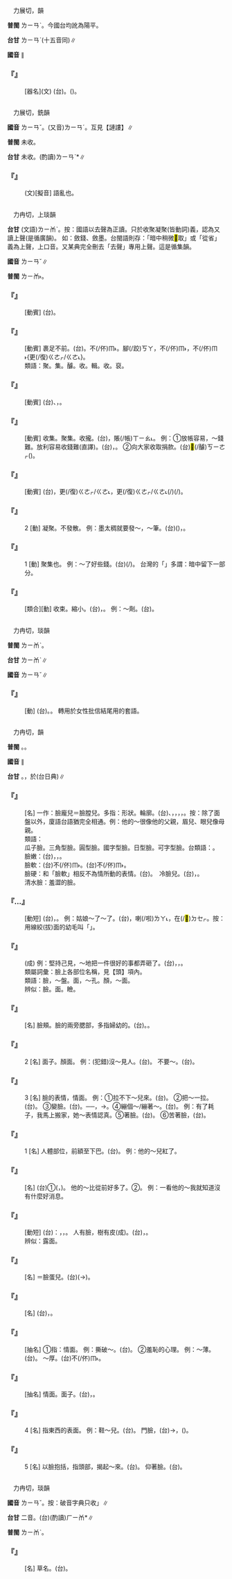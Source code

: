
=={{ruby|璉|ㄌㄧㄢˇ}}==

　力展切，{{ruby|獮|ㄒㄧㄢˇ}}韻

'''普閩''' <rt>ㄌㄧㄢˋ</rt>。今國台均訛為陽平。

'''台甘''' <rt>ㄌㄧㄢˋ</rt>(十五音同)∥

'''國音''' {{ruby|(文)|ㄌㄧㄢˇ}}{{ruby|。|ㄌㄧㄢˊ}}∥

    

==='''『{{ruby|瑚|ㄏㄨˊ}}{{ruby|璉|ㄌㄧㄢˇ}}』'''===
: [器名](文) (台){{ruby|古|ㄍㆦˋ}}{{ruby|代|ㄉㄞ˫}}{{ruby|祭|ㄗㆤ˪}}{{ruby|祀|ㄙㄨ˫}}{{ruby|時|ㄒㄧˊ}}{{ruby|貯|ㄉㆤˋ}}{{ruby|黍|ㄙㄨㆤˋ/ㄙㆤˋ}}{{ruby|稷|ㄒㄧㆤㆶ}}{{ruby|丌|ㆤ}}{{ruby|器|ㄎㄧ˪}}{{ruby|皿|ㆠㄧㄥˋ}}。({{ruby|盤|ㄅㄨㆩˊ}}{{ruby|仔|ㄚ}})。
    

=={{ruby|謰|ㄌㄧㄢˇ}}==

　力展切，銑韻

'''國音''' <rt>ㄌㄧㄢˇ</rt>。(又音)<rt>ㄌㄧㄢˊ</rt>。互見【謰謱】∥

'''普閩''' 未收。

'''台甘''' 未收。(酌讀)<rt>ㄌㄧㄢˋ</rt>*∥

    

==='''『{{ruby|謰|ㄌㄧㄢˇ}}{{ruby|謰|ㄌㄧㄢˇ}}』'''===
: (文)[擬音] 語亂也。
    

=={{ruby|斂|ㄌㄧㄢˇ}}==

　力冉切，上琰韻

'''台甘''' (文語)<rt>ㄌㄧㆰˋ</rt>。按：國語以去聲為正讀。只於收聚凝聚(皆動詞)義，認為又讀上聲(是循廣韻)。 如：斂錢、斂墨。台閩語則存：「暗中稍微<mark>&#xf9966;</mark>取」或「從省」義為上聲，上口音。又某典完全刪去「去聲」專用上聲。這是循集韻。

'''國音''' <rt>ㄌㄧㄢˇ</rt>∥

'''普閩''' <rt>ㄌㄧㆰ˫</rt>。

    

==='''『{{ruby|斂|ㄌㄧㄢˇ}}{{ruby|財|ㄘㄞˊ}}』'''===
: [動賓] (台){{ruby|用|ㄧㄥ˪/ㄧㆲ˫}}{{ruby|無|ㆠㄜˊ}}{{ruby|正|ㄐㄧㄥ˪}}{{ruby|經|ㄍㄧㄥ}}{{ruby|丌|ㆤ}}{{ruby|方|ㄏㆲ}}{{ruby|法|ㄏㄨㄚㆵ}}{{ruby|爬|ㄅㆤˊ}}{{ruby|羅|ㄌㄜˊ}}{{ruby|搜|ㄙㄜ}}{{ruby|刮|ㄍㄨㄚㆷ}}{{ruby|財|ㄗㄞˊ}}{{ruby|物|ㆠㄨㆵ ͘}}。
    

==='''『{{ruby|斂|ㄌㄧㄢˇ}}{{ruby|足|ㄗㄨˊ}}』'''===
: [動賓] 裹足不前。(台){{ruby|收|ㄒㄧㄨ}}{{ruby|腳|ㄎㄚ}}。{{ruby|停|ㄊㄧㄥˊ}}{{ruby|腳|ㄎㄚ}}不(/伓)<rt>ㆬ˫</rt>{{ruby|敢|ㄍㆩˋ}}{{ruby|前|ㄐㄧㄢˊ}}{{ruby|進|ㄐㄧㄣ˪}}。{{ruby|<mark>&#xf95d5;</mark>|ㄍㄧㄨ}}腳(/跤)<rt>ㄎㄚ</rt>，不(/伓)<rt>ㆬ˫</rt>{{ruby|敢|ㄍㆩˋ}}{{ruby|冒|ㄇㆦ˫}}{{ruby|險|ㄏㄧㆰˋ}}，不(/伓)<rt>ㆬ˫</rt>{更(/復)<rt>ㄍㄜㆷ/ㄍㄜ˪</rt>}{{ruby|再|ㄗㄞ˪}}{{ruby|散|ㄙㄢˋ}}{{ruby|財|ㄗㄞˊ}}。
:類語：聚。集。醵。收。輯。收。裒。
:
    

==='''『{{ruby|斂|ㄌㄧㄢˇ}}{{ruby|衽|ㄖㄣˋ}}』'''===
: [動賓] (台){{ruby|整|ㄐㄧㄥˋ}}{{ruby|衫|ㄙㆩ}}{{ruby|領|ㄋㄧㄚˋ}}、{{ruby|衣|ㄧ}}{{ruby|襟|ㄍㄧㆬ}}，{{ruby|表|ㄅㄧㄠˋ}}{{ruby|示|ㄒㄧ˫}}{{ruby|尊|ㄗㄨㄣ}}{{ruby|敬|ㄍㄧㄥ˪}}。
    

==='''『{{ruby|斂|ㄌㄧㄢˇ}}{{ruby|錢|ㄑㄧㄢˊ}}』'''===
: [動賓] 收集。聚集。收攏。(台){{ruby|收|ㄒㄧㄨ}}{{ruby|倚|ㄨㄚˋ}}，{{ruby|收|ㄒㄧㄨ}}{{ruby|回|ㄏㄨㆤˊ}}{{ruby|欠|ㄎㄧㆰ˪}}賬(/帳)<rt>ㄒㄧㄠ˪</rt>。 例：①放帳容易，～錢難。放利容易收錢難(直譯)。(台){{ruby|錢|ㄐㆪˊ}}{{ruby|借|ㄐㄧㄜㆷ}}{{ruby|付|ㄏㆦ˫}}{{ruby|人|ㄌㄤˊ}}{{ruby|較|ㄎㄚㆷ}}{{ruby|快|ㄎㄨㄞ˪}}，{{ruby|欠|ㄎㄧㆰ˪}}{{ruby|賬|ㄒㄧㄠ˪}}{{ruby|歹|ㄆㄞˋ/ㄆㆮˋ}}{{ruby|收|ㄒㄧㄨ}}。 ②向大家收取捐款。(台)<mark>&#xf8f6c;</mark>(/醵)<rt>ㄎㄧㄜㆷ</rt>({{ruby|錢|ㄐㆪˊ}})。
    

==='''『{{ruby|斂|ㄌㄧㄢˇ}}{{ruby|跡|ㄐㄧ}}』'''===
: [動賓] (台){{ruby|收|ㄒㄧㄨ}}{{ruby|住|ㄉㄧㄠˊ}}{{ruby|腳|ㄎㄚ}}{{ruby|步|ㄅㆦ˫}}，{{ruby|無|ㆠㄜˊ}}更(/復)<rt>ㄍㄜㆷ/ㄍㄜ˪</rt>{{ruby|出|ㄘㄨㆵ}}{{ruby|去|ㄎㄧ˪}}{{ruby|社|ㄒㄧㄚ˫}}{{ruby|會|ㄏㄨㆤ˫}}{{ruby|見|ㄍㆪ˪}}{{ruby|人|ㄌㄤˊ}}，{{ruby|無|ㆠㄜˊ}}更(/復)<rt>ㄍㄜㆷ/ㄍㄜ˪</rt>{{ruby|出|ㄘㄨㆵ}}{{ruby|面|ㆠㄧㄣ˫}}{{ruby|做|ㄗㄨㆤ˪/ㄗㄜ˪}}{{ruby|載|ㄉㄞ˫}}(/{{ruby|戴|ㄉㄞ˪}}){{ruby|事|ㄐㄧ˪}}(/{{ruby|事|ㄉㄞ˫}}{{ruby|情|ㄐㄧ˪}})。
    

==='''『{{ruby|斂|ㄌㄧㄢˇ}}』'''===
:2  [動] 凝聚。不發散。 例：墨太稠就要發～，～筆。(台){{ruby|烏|ㆦ}}{{ruby|墨|ㆠㄚㆶ ͘}}{{ruby|水|ㄗㄨㄧˋ}}{{ruby|若|ㄋㄚ˫}}{{ruby|磨|ㆠㄨㄚˊ}}{{ruby|傷|ㄒㄧㆫ/ㄒㄧㆧ}}{{ruby|洘|ㄎㄜˋ}}({{ruby|膠|ㄍㄚ}}){{ruby|會|ㄨㆤ˫/ㆤ˫}}{{ruby|夾|ㄍㄧㄚㆴ}}{{ruby|筆|ㄅㄧㆵ}}，{{ruby|寫|ㄒㄧㄚˋ}}{{ruby|<mark>&#xffa45;</mark>|ㆠㆤ˫/ㆠㄨㆤ˫}}{{ruby|出|ㄘㄨㆵ}}{{ruby|來|·ㄌㄞˊ}}。
    

==='''『{{ruby|斂|ㄌㄧㄢˇ}}』'''===
:1  [動] 聚集也。 例：～了好些錢。(台){{ruby|收|ㄒㄧㄨ}}{{ruby|集|ㄐㄧㆴ ͘}}(/{{ruby|<mark>&#xffaf4;</mark>|ㄎㄧㄜㆷ}}){{ruby|倚|ㄨㄚˋ}}{{ruby|一|ㄐㄧㆵ ͘}}{{ruby|許|ㄍㄨㄚˋ}}{{ruby|錢|ㄐㆪˊ}}。 台灣的「{{ruby|斂|ㄌㄧㆰˋ}}」多謂：暗中留下一部分。
    

==='''『{{ruby|收|ㄕㄡ}}{{ruby|斂|ㄌㄧㄢˇ}}』'''===
: [類合][動] 收束。縮小。(台){{ruby|收|ㄒㄧㄨ}}{{ruby|束|ㄙㆦㆶ}}，{{ruby|縮|ㄒㄧㆦㆶ}}{{ruby|小|ㄒㄧㄜˋ}}。 例：～劑。(台){{ruby|一|ㄐㄧㆵ ͘}}{{ruby|種|ㄐㄧㆲˋ}}{{ruby|會|ㆤ˫/ㄨㆤ˫}}{{ruby|付|ㄏㆦ˫}}{{ruby|<mark>&#xf90c3;</mark>|ㄎㄤ}}{{ruby|嘴|ㄘㄨㄧ˪}}{{ruby|較|ㄎㄚㆷ}}{{ruby|緊|ㄍㄧㄣˋ}}{{ruby|收|ㄒㄧㄨ}}{{ruby|束|ㄙㆦㆶ}}{{ruby|丌|ㆤ}}{{ruby|藥|ㄧㄜㆷ ͘}}{{ruby|粉|ㄏㄨㄣˋ}}。
    

=={{ruby|襝|ㄌㄧㄢˇ}}==

　力冉切，琰韻

'''普閩''' <rt>ㄌㄧㆰˋ</rt>。

'''台甘''' <rt>ㄌㄧㆰˋ</rt>∥

'''國音''' <rt>ㄌㄧㄢˇ</rt>∥

    

==='''『{{ruby|襝|ㄌㄧㄢˇ}}{{ruby|衽|ㄖㄣˋ}}』'''===
: [動] (台){{ruby|襝|ㄌㄧㆰˋ}}{{ruby|衽|ㄌㄧㆬ˫}}。{{ruby|古|ㄍㆦˋ}}{{ruby|早|ㄗㄚˋ}}{{ruby|女|ㄌㄨˋ}}{{ruby|性|ㄒㄧㄥ˪}}{{ruby|整|ㄐㄧㄥˋ}}{{ruby|肅|ㄒㄧㆦㆶ}}{{ruby|衫|ㄙㆩ}}{{ruby|裙|ㄍㄨㄣˊ}}{{ruby|襟|ㄍㄧㆬ}}{{ruby|胸|ㄏㄧㄥ}}{{ruby|表|ㄅㄧㄠˋ}}{{ruby|示|ㄒㄧ˫}}{{ruby|敬|ㄍㄧㄥ˪}}{{ruby|禮|ㄌㆤˋ}}。 轉用於女性批信結尾用的套語。
    

=={{ruby|臉|ㄌㄧㄢˇ}}==

　力冉切，{{ruby|琰|ㄧㄢˇ}}韻

'''普閩''' {{ruby|(文)|ㄌㄧㆰˋ}}。{{ruby|(白)|ㄌㄧㄢˋ}}。

'''國音''' {{ruby|(語)|ㄌㄧㄢˇ}}∥

'''台甘''' {{ruby|(文)|ㄌㄧㆰˋ}}。{{ruby|(文)|ㄌㄧㄢˋ}}{{ruby|→|ㆣㄧㄢˋ}}，於{{ruby|小|ㄒㄧㄠˋ}}{{ruby|鄙|ㄆㄧˋ}}{{ruby|臉|ㄌㄧㄢˋ}}(台日典)∥

    

==='''『{{ruby|臉|ㄌㄧㄢˇ}}{{ruby|盤|ㄆㄢˊ}}{{ruby|兒|ㄦ}}』'''===
: [名] 一作：臉龐兒＝臉膛兒。多指：形狀。輪廓。(台){{ruby|面|ㆠㄧㄣ˫}}、{{ruby|面|ㆠㄧㄣ˫}}{{ruby|形|ㄏㄧㄥˊ}}，{{ruby|面|ㆠㄧㄣ˫}}{{ruby|模|ㆠㆦˊ}}，{{ruby|面|ㆠㄧㄣ˫}}{{ruby|框|ㄎㄧㄥ}}，{{ruby|面|ㆠㄧㄣ˫}}{{ruby|馬|ㆠㆤˋ}}，{{ruby|面|ㆠㄧㄣ˫}}{{ruby|盤|ㄅㄨㆩˊ}}。按：除了面盤以外，廈語台語猶完全相通。例：他的～很像他的父親，眉兒、眼兒像母親。
:類語：
:
:瓜子臉。三角型臉。圓型臉。國字型臉。日型臉。可字型臉。台類語：{{ruby|雞|ㄍㄨㆤ/ㄍㆤ}}{{ruby|卵|ㄋㆭ˫}}{{ruby|面|ㆠㄧㄣ˫}}。
:
:臉嫩：(台){{ruby|面|ㆠㄧㄣ˫}}{{ruby|皮|ㄆㄨㆤˊ/ㄆㆤˊ}}{{ruby|薄|ㄅㄜㆷ ͘}}，{{ruby|薄|ㄅㄜㆷ ͘}}{{ruby|面|ㆠㄧㄣ˫}}{{ruby|皮|ㄆㄨㆤˊ/ㄆㆤˊ}}，{{ruby|驚|ㄍㄧㆩ}}{{ruby|見|ㄍㄧㄣ˪/ㄍㄧㄢ˪}}{{ruby|笑|ㄒㄧㄠ˪}}。
:
:臉軟：(台){{ruby|重|ㄉㄧㆲ˫}}{{ruby|視|ㄒㄧ˫}}{{ruby|情|ㄐㄧㄥˊ}}{{ruby|面|ㆠㄧㄣ˫}}不(/伓)<rt>ㆬ˫</rt>{{ruby|敢|ㄍㆩˋ}}{{ruby|拒|ㄍㄨ˫/ㄍㄧ˫}}{{ruby|絕|ㄗㄨㄚㆵ ͘}}。(台){{ruby|心|ㄒㄧㆬ}}{{ruby|軟|ㄋㆭˋ}}{{ruby|驚|ㄍㄧㆩ}}{{ruby|歹|ㄆㄞˋ/ㄆㆮˋ}}{{ruby|勢|ㄙㆤ˪}}{{ruby|凡|ㄏㄨㄢˊ}}{{ruby|事|ㄙㄨ˫}}不(/伓)<rt>ㆬ˫</rt>{{ruby|敢|ㄍㆩˋ}}{{ruby|拒|ㄍㄨ˫/ㄍㄧ˫}}{{ruby|絕|ㄗㄨㄚㆵ ͘}}。
:
:臉硬：和「臉軟」相反不為情所動的表情。(台){{ruby|青|ㄘㆥ/ㄑㆪ}}{{ruby|面|ㆠㄧㄣ˫}}。　冷臉兒。(台){{ruby|凊|ㄑㄧㄣ˪}}{{ruby|面|ㆠㄧㄣ˫}}，{{ruby|凊|ㄑㄧㄣ˪}}{{ruby|頭|ㄊㄠˊ}}{{ruby|凊|ㄑㄧㄣ˪}}{{ruby|面|ㆠㄧㄣ˫}}。
:
:清水臉：羞澀的臉。
:
    

==='''『{{ruby|開|ㄎㄞ}}…{{ruby|臉|ㄌㄧㄢˇ}}』'''===
: [動短] (台){{ruby|開|ㄎㄨㄧ}}{{ruby|面|ㆠㄧㄣ˫}}，{{ruby|挽|ㆠㄢˋ}}{{ruby|面|ㆠㄧㄣ˫}}。 例：姑娘～了～了。(台){{ruby|姑|ㄍㆦ}}{{ruby|娘|ㄋㄧㄨˊ}}{{ruby|仔|ㄚ}}，{{ruby|面|ㆠㄧㄣ˫}}{{ruby|挽|ㆠㄢˋ}}喇(/啦)<rt>ㄌㄚ˪</rt>，在(/<mark>&#xf9549;</mark>)<rt>ㄉㆤㆷ</rt>{{ruby|<mark>&#xffa49;</mark>|ㆠㆤㆷ}}{{ruby|出|ㄘㄨㆵ}}{{ruby|嫁|ㄍㆤ˪}}。按：用線絞(拔)面的幼毛叫「{{ruby|挽|ㆠㄢˋ}}{{ruby|面|ㆠㄧㄣ˫}}」。
    

==='''『{{ruby|臉|ㄌㄧㄢˇ}}{{ruby|紅|ㄏㄨㄥˊ}}{{ruby|脖|ㄅㄛˊ}}{{ruby|子|·ㄗˇ}}{{ruby|粗|ㄘㄨ}}』'''===
: (成) 例：堅持己見，～地把一件很好的事都弄砸了。(台){{ruby|硬|ㄫㄧ˫/ㄫㆤ˫}}{{ruby|強|ㄍㄧㆲ˫}}{{ruby|主|ㄗㄨˋ}}{{ruby|張|ㄉㄧㆫ/ㄉㄧㆧ}}{{ruby|到|ㄍㄚㆷ}}{{ruby|青|ㄑㆪ/ㄘㆥ}}{{ruby|筋|ㄍㄨㄣ/ㄍㄧㄣ}}{{ruby|浮|ㄆㄨ˫}}{{ruby|浮|ㄆㄨ˫}}{{ruby|起|·ㄎㄧˋ}}{{ruby|來|·ㄌㄞˊ}}，{{ruby|一|ㄐㄧㆵ ͘}}{{ruby|層|ㄗㄢˊ}}{{ruby|好|ㄏㄜˋ}}{{ruby|好|ㄏㄜˋ}}{{ruby|丌|ㆤ}}{{ruby|事|ㄙㄨ˫}}{{ruby|件|ㄍㄧㆩ˫}}，{{ruby|<mark>&#xffad2;</mark>|ㄌㆲ˪}}{{ruby|破|ㄆㄨㄚ˪}}{{ruby|了|ㄌㄧㄠˋ}}{{ruby|了|ㄌㄧㄠˋ}}。
:類屬詞彙：臉上各部位名稱，見【頭】項內。
:
:類語：臉，～盤。面，～孔。顏，～面。
:
:辨似：臉。面。瞼。
:
    

==='''『{{ruby|臉|ㄌㄧㄢˇ}}{{ruby|蛋|ㄉㄢˋ}}{{ruby|兒|ㄦ}}』'''===
: [名] 臉頰。臉的兩旁腮部，多指婦幼的。(台){{ruby|面|ㆠㄧㄣ˫}}{{ruby|仔|ㄚ}}。{{ruby|嘴|ㄘㄨㄧ˪}}{{ruby|<mark>&#xffae9;</mark>|ㄆㄨㆤˋ}}。
    

==='''『{{ruby|臉|ㄌㄧㄢˇ}}』'''===
:2  [名] 面子。顏面。 例：(犯錯)沒～見人。(台){{ruby|無|ㆠㄜˊ}}{{ruby|面|ㆠㄧㄣ˫}}{{ruby|通|ㄊㄤ}}{{ruby|見|ㄍㆪ˪}}{{ruby|人|·ㄌㄤˊ}}。 不要～。(台){{ruby|<mark>&#xffa45;</mark>|ㆠㆤ˫/ㆠㄨㆤ˫}}{{ruby|見|ㄍㄧㄣ˪/ㄍㄧㄢ˪}}{{ruby|笑|ㄒㄧㄠ˪}}。
    

==='''『{{ruby|臉|ㄌㄧㄢˇ}}』'''===
:3  [名] 臉的表情，情面。 例：①拉不下～兒來。(台){{ruby|一|ㄐㄧㆵ ͘}}{{ruby|枝|ㄍㄧ}}{{ruby|面|ㆠㄧㄣ˫}}{{ruby|<mark>&#xffb58;</mark>|ㆣㄧㄚˊ}}{{ruby|無|ㆠㄜˊ}}{{ruby|處|ㄉㆤ˪}}{{ruby|通|ㄊㄤ}}{{ruby|去|ㄎㄧ˪}}。 ②把～一拉。(台){{ruby|起|ㄎㄧˋ}}{{ruby|<mark>&#xf94d0;</mark>|ㄆㄨㄧ˪}}{{ruby|面|ㆠㄧㄣ˫}}。 ③變臉。(台){{ruby|變|ㄅㆪ˪}}{{ruby|面|ㆠㄧㄣ˫}}。──{{ruby|表|ㄅㄧㄠˋ}}{{ruby|情|ㄐㄧㄥˊ}}{{ruby|變|ㄅㄧㄢ˪}}，→{{ruby|態|ㄊㄞ˪}}{{ruby|度|ㄉㆦ˫}}{{ruby|變|ㄅㄧㄢ˪}}。④繃個～/繃著～。(台){{ruby|面|ㆠㄧㄣ˫}}{{ruby|仔|ㄚ}}{{ruby|變|ㄅㆪ˪}}{{ruby|變|ㄅㆪ˪}}。 例：有了耗子，我馬上搬家，她～表情認真。⑤{{ruby|恬|ㄊㄧㄢˊ}}著臉。(台){{ruby|一|ㄐㄧㆵ ͘}}{{ruby|個|ㆤˊ}}{{ruby|面|ㆠㄧㄣ˫}}{{ruby|格|ㄍㄧㆤㆶ}}{{ruby|<mark>&#xffa42;</mark>|ㄍㄚㆷ}}{{ruby|自|ㄗㄨ˫}}{{ruby|然|ㆢㄧㄢˊ/ㄌㄧㄢˊ}}{{ruby|自|ㄗㄨ˫}}{{ruby|然|ㆢㄧㄢˊ/ㄌㄧㄢˊ}}。 ⑥苦著臉，(台){{ruby|面|ㆠㄧㄣ˫}}{{ruby|仔|ㄚ}}{{ruby|憂|ㄧㄨ}}{{ruby|憂|ㄧㄨ}}。
    

==='''『{{ruby|臉|ㄌㄧㄢˇ}}』'''===
:1  [名] 人體部位，前額至下巴。(台){{ruby|面|ㆠㄧㄣ˫}}。 例：他的～兒紅了。
    

==='''『{{ruby|臉|ㄌㄧㄢˇ}}{{ruby|色|ㄙㄜˋ}}』'''===
: [名] (台)①{{ruby|氣|ㄎㄧ˪}}{{ruby|色|ㄒㄧㆤㆶ}}({{ruby|有|ㄨ˫}}{{ruby|健|ㄍㄧㄢ˫}}{{ruby|康|ㄎㆲ}}，{{ruby|無|ㆠㄜˊ}}{{ruby|健|ㄍㄧㄢ˫}}{{ruby|康|ㄎㆲ}}){{ruby|丌|ㆤ}}{{ruby|情|ㄐㄧㄥˊ}}{{ruby|形|ㄏㄧㄥˊ}}。 他的～比從前好多了。②{{ruby|喜|ㄏㄧˋ}}{{ruby|怒|ㄋㆦ˫}}{{ruby|丌|ㆤ}}{{ruby|表|ㄅㄧㄠˋ}}{{ruby|情|ㄐㄧㄥˊ}}。 例：一看他的～我就知道沒有什麼好消息。
    

==='''『{{ruby|露|ㄌㄨˋ}}{{ruby|臉|ㄌㄧㄢˇ}}』'''===
: [動短] (台){{ruby|比|ㄅㄧˋ}}{{ruby|喻|ㆡㄨ˫/ㄌㄨ˫}}：{{ruby|得|ㄉㄧㆵ}}{{ruby|著|ㄉㄧㄜㆷ ͘}}{{ruby|好|ㄏㄜˋ}}{{ruby|名|ㄇㄧㄚˊ}}{{ruby|聲|ㄒㄧㆩ}}，{{ruby|有|ㄨ˫}}{{ruby|體|ㄊㆤˋ}}{{ruby|面|ㆠㄧㄣ˫}}，{{ruby|揚|ㄧㄤˊ}}{{ruby|氣|ㄎㄧ˪}}{{ruby|丌|ㆤ}}{{ruby|款|ㄎㄨㄢˋ}}。 人有臉，樹有皮(成)。(台){{ruby|人|ㄌㄤˊ}}{{ruby|顧|ㄍㆦ˪}}{{ruby|體|ㄊㆤˋ}}{{ruby|面|ㆠㄧㄣ˫}}，{{ruby|樹|ㄑㄧㄨ˫}}{{ruby|顧|ㄍㆦ˪}}{{ruby|皮|ㄆㄨㆤˊ/ㄆㆤˊ}}。
:辨似：露面。
:
    

==='''『{{ruby|臉|ㄌㄧㄢˇ}}{{ruby|頰|ㄐㄧㄚˊ}}』'''===
: [名] ＝臉蛋兒。(台){{ruby|嘴|ㄘㄨㄧ˪}}{{ruby|頰|ㄆㄨㆤˋ}}{{ruby|仔|ㄚ}}(→{{ruby|面|ㆠㄧㄣ˫}})。
    

==='''『{{ruby|臉|ㄌㄧㄢˇ}}{{ruby|水|ㄕㄨㄟˇ}}』'''===
: [名] (台){{ruby|洗|ㄙㆤˋ/ㄙㄨㆤˋ}}{{ruby|面|ㆠㄧㄣ˫}}{{ruby|水|ㄗㄨㄧˋ}}，{{ruby|面|ㆠㄧㄣ˫}}{{ruby|桶|ㄊㄤˋ}}{{ruby|水|ㄗㄨㄧˋ}}。
    

==='''『{{ruby|臉|ㄌㄧㄢˇ}}{{ruby|皮|ㄆㄧˊ}}』'''===
: [抽名] ①指：情面。 例：撕破～。(台){{ruby|拍|ㄆㄚㆷ}}{{ruby|歹|ㄆㄞˋ/ㄆㆮˋ}}{{ruby|人|ㆢㄧㄣˊ/ㄌㄧㄣˊ}}{{ruby|情|ㄐㄧㄥˊ}}。 ②羞恥的心理。 例：～薄。(台){{ruby|畏|ㄨㄧ˪}}{{ruby|見|ㄍㄧㄣ˪/ㄍㄧㄢ˪}}{{ruby|笑|ㄒㄧㄠ˪}}。 ～厚。(台)不(/伓)<rt>ㆬ˫</rt>{{ruby|驚|ㄍㄧㆩ}}{{ruby|見|ㄍㄧㄣ˪/ㄍㄧㄢ˪}}{{ruby|笑|ㄒㄧㄠ˪}}。
    

==='''『{{ruby|臉|ㄌㄧㄢˇ}}{{ruby|面|ㄇㄧㄢˋ}}』'''===
: [抽名] 情面。面子。(台){{ruby|體|ㄊㆤˋ}}{{ruby|面|ㆠㄧㄣ˫}}，{{ruby|面|ㆠㄧㄣ˫}}{{ruby|皮|ㄆㆤˊ/ㄆㄨㆤˊ}}。
    

==='''『{{ruby|臉|ㄌㄧㄢˇ}}』'''===
:4  [名] 指東西的表面。 例：鞋～兒。(台){{ruby|鞋|ㄨㆤˊ/ㆤˊ}}{{ruby|面|ㆠㄧㄣ˫}}。 門臉，(台){{ruby|門|ㄇㆭˊ}}{{ruby|前|ㄐㆪˊ}}→{{ruby|厝|ㄘㄨ˪}}{{ruby|面|ㆠㄧㄣ˫}}，({{ruby|厝|ㄘㄨ˪}}{{ruby|丌|ㆤ}}){{ruby|面|ㆠㄧㄣ˫}}{{ruby|前|ㄐㆪˊ}}{{ruby|豎|ㄎㄧㄚ˫}}。
    

==='''『{{ruby|臉|ㄌㄧㄢˇ}}』'''===
:5  [名] 以臉抱括，指頭部，揭起～來。(台){{ruby|<mark>&#xffb58;</mark>|ㆣㄧㄚˊ}}{{ruby|頭|ㄊㄠˊ}}。 仰著臉。(台){{ruby|頭|ㄊㄠˊ}}{{ruby|<mark>&#xf9076;</mark>|ㄉㆩ}}{{ruby|<mark>&#xf9076;</mark>|ㄉㆩ}}。
    

=={{ruby|蘞|ㄌㄧㄢˇ}}==

　力冉切，琰韻

'''國音''' <rt>ㄌㄧㄢˇ</rt>。按：破音字典只收{{ruby|「|ㄌㄧㄢˋ}}{{ruby|、|ㄌㄧㄢˊ}}」∥

'''台甘''' {{ruby|(文)|ㄌㄧㆰˋ}}{{ruby|、|ㄌㄧㆰˊ}}二音。(台)(酌讀)<rt>ㄏㄧㆰ</rt>*∥

'''普閩''' <rt>ㄌㄧㆰˋ</rt>。

    

==='''『{{ruby|白|ㄅㄞˊ}}{{ruby|蘞|ㄌㄧㄢˇ}}』'''===
: [名] 草名。(台){{ruby|根|ㄍㄨㄣ/ㄍㄧㄣ}}{{ruby|可|ㄎㄜˋ}}{{ruby|入|ㆢㄧㆴ ͘/ㄌㄧㆴ ͘}}{{ruby|藥|ㄧㄜㆷ ͘}}{{ruby|丌|ㆤ}}{{ruby|草|ㄘㄠˋ}}。
    
